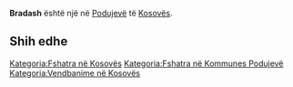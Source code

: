 {{Fshat në 
 | Emri                = Bradash
 | EmriAlt                = 
 | NAME_SHORT_FORM=      
 | NAME_GENERIC=      
 | NAME_SORT_NAME_RO=      BRADASH
 | FULL_NAME_RO = Bradash
 | FULL_NAME_ND_RO=Bradash
 | SORT_NAME_RG=BRADASH
 | FULL_NAME_RG=Bradash
 | FULL_NAME_ND_RG=Bradash
 | SRP_NAME_SHORT_FORM=      
 | SRP_NAME_GENERIC=      
 | SRP_NAME_SORT_NAME_RO=      
 | SRP_FULL_NAME_RO = 
 | SRP_FULL_NAME_ND_RO=
 | SRP_SORT_NAME_RG=
 | SRP_FULL_NAME_RG=
 | SRP_FULL_NAME_ND_RG=
 | Emri (Rasa dhanore) = 
 | Figura              = 
 | Shteti              = Kosovo
 | Komuna              = Podujevë
 | Kodi postar         = 
 | Sipërfaqja          = 

 | Popullsia           = 

 | Regj. i popullsisë  = 
 | Dend. e popullsisë  = 
 | Faqja zyrtare       = 
 <!--- Koordinatat ----> 
 | Gjerësia            = 42.940278
 | Gjatësia            = 21.138056
 | Lartësia            = 
}}
'''Bradash''' është një [[]] në [[Podujevë]] të [[Kosovës]].

<!-- == Gjeografia == -->
<!-- == Historia == -->
<!-- == Demografia == -->
== Shih edhe ==
{{Komuna Podujevë}}
{{Kosovo-Administrata-Cung}}

[[Kategoria:Fshatra në Kosovës]]
[[Kategoria:Fshatra në Kommunes Podujevë]]
[[Kategoria:Vendbanime në Kosovës]]